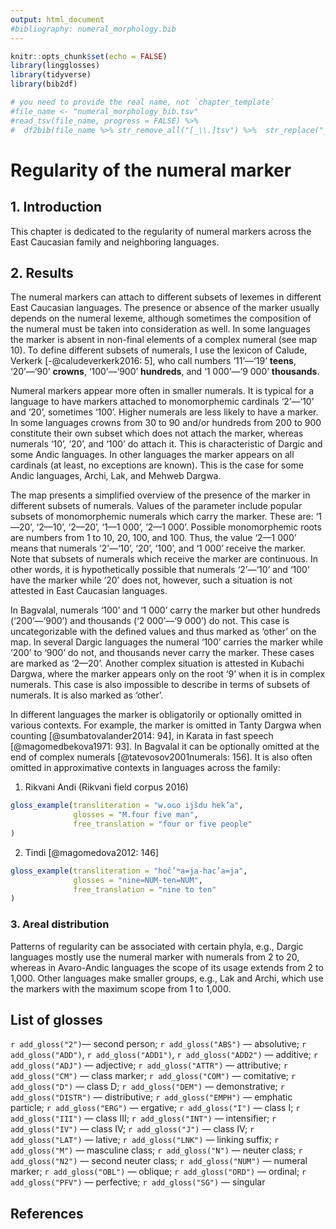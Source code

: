 ---
output: html_document
#bibliography: numeral_morphology.bib
---

```{r, include=FALSE}
knitr::opts_chunk$set(echo = FALSE)
library(lingglosses)
library(tidyverse)
library(bib2df)

# you need to provide the real name, not `chapter_template`
#file_name <- "numeral_morphology_bib.tsv"
#read_tsv(file_name, progress = FALSE) %>% 
#  df2bib(file_name %>% str_remove_all("[_\\.]tsv") %>%  str_replace("_bib$", "\\.bib"))
```

# Regularity of the numeral marker

## 1. Introduction

This chapter is dedicated to the regularity of numeral markers across the East Caucasian family and neighboring languages.

## 2. Results
The numeral markers can attach to different subsets of lexemes in different East Caucasian languages. The presence or absence of the marker usually depends on the numeral lexeme, although sometimes the composition of the numeral must be taken into consideration as well. In some languages the marker is absent in non-final elements of a complex numeral (see map 10). To define different subsets of numerals, I use the lexicon of Calude, Verkerk [-@caludeverkerk2016: 5], who call numbers ‘11’—‘19’ **teens**, ‘20’—‘90’ **crowns**, ‘100’—‘900’ **hundreds**, and ‘1 000’—‘9 000’ **thousands**.

Numeral markers appear more often in smaller numerals. It is typical for a language to have markers attached to monomorphemic cardinals ‘2’—‘10’ and ‘20’, sometimes ‘100’. Higher numerals are less likely to have a marker. In some languages crowns from 30 to 90 and/or hundreds from 200 to 900 constitute their own subset which does not attach the marker, whereas numerals ‘10’, ‘20’, and ‘100’ do attach it. This is characteristic of Dargic and some Andic languages. In other languages the marker appears on all cardinals (at least, no exceptions are known). This is the case for some Andic languages, Archi, Lak, and Mehweb Dargwa.

The map presents a simplified overview of the presence of the marker in different subsets of numerals. Values of the parameter include popular subsets of monomorphemic numerals which carry the marker. These are: ‘1—20’, ‘2—10’, ‘2—20’, ‘1—1 000’, ‘2—1 000’. Possible monomorphemic roots are numbers from 1 to 10, 20, 100, and 100. Thus, the value ‘2—1 000’ means that numerals ‘2’—‘10’, ‘20’, ‘100’, and ‘1 000’ receive the marker. Note that subsets of numerals which receive the marker are continuous. In other words, it is hypothetically possible that numerals ‘2’—‘10’ and ‘100’ have the marker while ‘20’ does not, however, such a situation is not attested in East Caucasian languages.

In Bagvalal, numerals ‘100’ and ‘1 000’ carry the marker but other hundreds (‘200’—‘900’) and thousands (‘2 000’—‘9 000’) do not. This case is uncategorizable with the defined values and thus marked as ‘other’ on the map. In several Dargic languages the numeral ‘100’ carries the marker while ‘200’ to ‘900’ do not, and thousands never carry the marker. These cases are marked as ‘2—20’. Another complex situation is attested in Kubachi Dargwa, where the marker appears only on the root ‘9’ when it is in complex numerals. This case is also impossible to describe in terms of subsets of numerals. It is also marked as ‘other’.

In different languages the marker is obligatorily or optionally omitted in various contexts. For example, the marker is omitted in Tanty Dargwa when counting [@sumbatovalander2014: 94], in Karata in fast speech [@magomedbekova1971: 93]. In Bagvalal it can be optionally omitted at the end of complex numerals [@tatevosov2001numerals: 156]. It is also often omitted in approximative contexts in languages across the family:

(@) Rikvani Andi (Rikvani field corpus 2016)
```{r, echo=FALSE}
gloss_example(transliteration = "w.oɢo ijšdu hek’a",
              glosses = "M.four five man",
              free_translation = "four or five people"
)
```

(@) Tindi [@magomedova2012: 146]
```{r, echo=FALSE}
gloss_example(transliteration = "hoč’ʷa=ja-hac’a=ja",
              glosses = "nine=NUM-ten=NUM",
              free_translation = "nine to ten"
)
```


### 3. Areal distribution
Patterns of regularity can be associated with certain phyla, e.g., Dargic languages mostly use the numeral marker with numerals from 2 to 20, whereas in Avaro-Andic languages the scope of its usage extends from 2 to 1,000. Other languages make smaller groups, e.g., Lak and Archi, which use the markers with the maximum scope from 1 to 1,000.


## List of glosses
`r add_gloss("2")`— second person; `r add_gloss("ABS")` — absolutive; `r add_gloss("ADD")`, `r add_gloss("ADD1")`, `r add_gloss("ADD2")` — additive; `r add_gloss("ADJ")` — adjective; `r add_gloss("ATTR")` — attributive; `r add_gloss("CM")` — class marker; `r add_gloss("COM")` — comitative; `r add_gloss("D")` — class D; `r add_gloss("DEM")` — demonstrative; `r add_gloss("DISTR")` — distributive; `r add_gloss("EMPH")` — emphatic particle; `r add_gloss("ERG")` — ergative; `r add_gloss("I")` — class I; `r add_gloss("III")` — class III; `r add_gloss("INT")` — intensifier; `r add_gloss("IV")` — class IV; `r add_gloss("J")` — class IV; `r add_gloss("LAT")` — lative; `r add_gloss("LNK")` — linking suffix; `r add_gloss("M")` — masculine class; `r add_gloss("N")` — neuter class; `r add_gloss("N2")` — second neuter class; `r add_gloss("NUM")` — numeral marker; `r add_gloss("OBL")` — oblique; `r add_gloss("ORD")` — ordinal; `r add_gloss("PFV")` — perfective; `r add_gloss("SG")` — singular

## References
